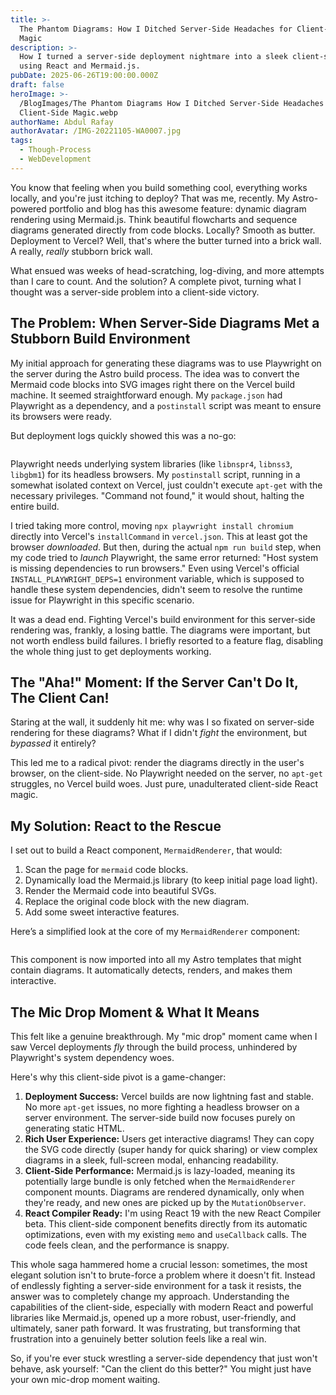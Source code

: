 ```yaml
---
title: >-
  The Phantom Diagrams: How I Ditched Server-Side Headaches for Client-Side
  Magic
description: >-
  How I turned a server-side deployment nightmare into a sleek client-side win
  using React and Mermaid.js.
pubDate: 2025-06-26T19:00:00.000Z
draft: false
heroImage: >-
  /BlogImages/The Phantom Diagrams How I Ditched Server-Side Headaches for
  Client-Side Magic.webp
authorName: Abdul Rafay
authorAvatar: /IMG-20221105-WA0007.jpg
tags:
  - Though-Process
  - WebDevelopment
---
```

You know that feeling when you build something cool, everything works locally, and you're just itching to deploy? That was me, recently. My Astro-powered portfolio and blog has this awesome feature: dynamic diagram rendering using Mermaid.js. Think beautiful flowcharts and sequence diagrams generated directly from code blocks. Locally? Smooth as butter. Deployment to Vercel? Well, that's where the butter turned into a brick wall. A really, *really* stubborn brick wall.

What ensued was weeks of head-scratching, log-diving, and more attempts than I care to count. And the solution? A complete pivot, turning what I thought was a server-side problem into a client-side victory.

## The Problem: When Server-Side Diagrams Met a Stubborn Build Environment

My initial approach for generating these diagrams was to use Playwright on the server during the Astro build process. The idea was to convert the Mermaid code blocks into SVG images right there on the Vercel build machine. It seemed straightforward enough. My `package.json` had Playwright as a dependency, and a `postinstall` script was meant to ensure its browsers were ready.

But deployment logs quickly showed this was a no-go:

```javascript
```

Playwright needs underlying system libraries (like `libnspr4`, `libnss3`, `libgbm1`) for its headless browsers. My `postinstall` script, running in a somewhat isolated context on Vercel, just couldn't execute `apt-get` with the necessary privileges. "Command not found," it would shout, halting the entire build.

I tried taking more control, moving `npx playwright install chromium` directly into Vercel's `installCommand` in `vercel.json`. This at least got the browser *downloaded*. But then, during the actual `npm run build` step, when my code tried to *launch* Playwright, the same error returned: "Host system is missing dependencies to run browsers." Even using Vercel's official `INSTALL_PLAYWRIGHT_DEPS=1` environment variable, which is supposed to handle these system dependencies, didn't seem to resolve the runtime issue for Playwright in this specific scenario.

It was a dead end. Fighting Vercel's build environment for this server-side rendering was, frankly, a losing battle. The diagrams were important, but not worth endless build failures. I briefly resorted to a feature flag, disabling the whole thing just to get deployments working.

## The "Aha!" Moment: If the Server Can't Do It, The Client Can!

Staring at the wall, it suddenly hit me: why was I so fixated on server-side rendering for these diagrams? What if I didn't *fight* the environment, but *bypassed* it entirely?

This led me to a radical pivot: render the diagrams directly in the user's browser, on the client-side. No Playwright needed on the server, no `apt-get` struggles, no Vercel build woes. Just pure, unadulterated client-side React magic.

## My Solution: React to the Rescue

I set out to build a React component, `MermaidRenderer`, that would:

1. Scan the page for `mermaid` code blocks.
2. Dynamically load the Mermaid.js library (to keep initial page load light).
3. Render the Mermaid code into beautiful SVGs.
4. Replace the original code block with the new diagram.
5. Add some sweet interactive features.

Here’s a simplified look at the core of my `MermaidRenderer` component:

```javascript
```

This component is now imported into all my Astro templates that might contain diagrams. It automatically detects, renders, and makes them interactive.

## The Mic Drop Moment & What It Means

This felt like a genuine breakthrough. My "mic drop" moment came when I saw Vercel deployments *fly* through the build process, unhindered by Playwright's system dependency woes.

Here's why this client-side pivot is a game-changer:

1. **Deployment Success:** Vercel builds are now lightning fast and stable. No more `apt-get` issues, no more fighting a headless browser on a server environment. The server-side build now focuses purely on generating static HTML.
2. **Rich User Experience:** Users get interactive diagrams! They can copy the SVG code directly (super handy for quick sharing) or view complex diagrams in a sleek, full-screen modal, enhancing readability.
3. **Client-Side Performance:** Mermaid.js is lazy-loaded, meaning its potentially large bundle is only fetched when the `MermaidRenderer` component mounts. Diagrams are rendered dynamically, only when they're ready, and new ones are picked up by the `MutationObserver`.
4. **React Compiler Ready:** I'm using React 19 with the new React Compiler beta. This client-side component benefits directly from its automatic optimizations, even with my existing `memo` and `useCallback` calls. The code feels clean, and the performance is snappy.

This whole saga hammered home a crucial lesson: sometimes, the most elegant solution isn't to brute-force a problem where it doesn't fit. Instead of endlessly fighting a server-side environment for a task it resists, the answer was to completely change my approach. Understanding the capabilities of the client-side, especially with modern React and powerful libraries like Mermaid.js, opened up a more robust, user-friendly, and ultimately, saner path forward. It was frustrating, but transforming that frustration into a genuinely better solution feels like a real win.

So, if you're ever stuck wrestling a server-side dependency that just won't behave, ask yourself: "Can the client do this better?" You might just have your own mic-drop moment waiting.
